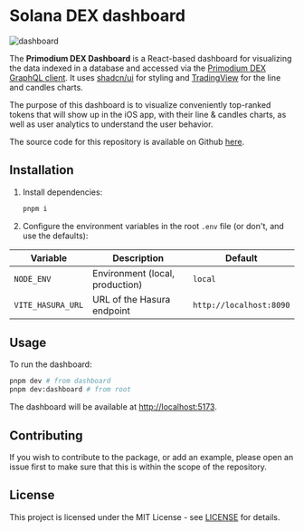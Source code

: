 # Solana DEX dashboard

![dashboard](../../public/tub/dashboard.svg)

The **Primodium DEX Dashboard** is a React-based dashboard for visualizing the
data indexed in a database and accessed via the
[Primodium DEX GraphQL client](../dex-indexer/graphql.mdx). It uses
[shadcn/ui](https://ui.shadcn.com/) for styling and
[TradingView](https://www.tradingview.com/) for the line and candles charts.

The purpose of this dashboard is to visualize conveniently top-ranked tokens
that will show up in the iOS app, with their line & candles charts, as well as
user analytics to understand the user behavior.

The source code for this repository is available on Github
[here](https://github.com/primodiumxyz/tub-ios/blob/main/apps/dashboard/).

## Installation

1. Install dependencies:

   ```sh
   pnpm i
   ```

2. Configure the environment variables in the root `.env` file (or don't, and
   use the defaults):

| Variable          | Description                     | Default                 |
| ----------------- | ------------------------------- | ----------------------- |
| `NODE_ENV`        | Environment (local, production) | `local`                 |
| `VITE_HASURA_URL` | URL of the Hasura endpoint      | `http://localhost:8090` |

## Usage

To run the dashboard:

```sh
pnpm dev # from dashboard
pnpm dev:dashboard # from root
```

The dashboard will be available at
[http://localhost:5173](http://localhost:5173).

## Contributing

If you wish to contribute to the package, or add an example, please open an
issue first to make sure that this is within the scope of the repository.

## License

This project is licensed under the MIT License - see
[LICENSE](https://github.com/primodiumxyz/tub-ios/blob/main/LICENSE) for
details.
